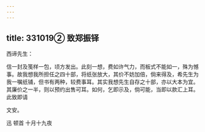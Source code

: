 ```yaml
---
---
---
```

title: 331019② 致郑振铎
---




西谛先生：

信一封及笺样一包，顷方发出。此刻一想，费如许气力，而板式不能如一，殊为憾事。故我想我所担任之四十部，将纸张放大，其价不妨加倍，倘来得及，希先生为我一嘱纸铺，但书有两种，较费事耳。其实我想先生自存之十部，亦以大本为宜。其廉价之一半，则以预约出售可耳。如何，乞即示及，倘可能，当即以款汇上耳。此致即请

文安。

迅 顿首 十月十九夜